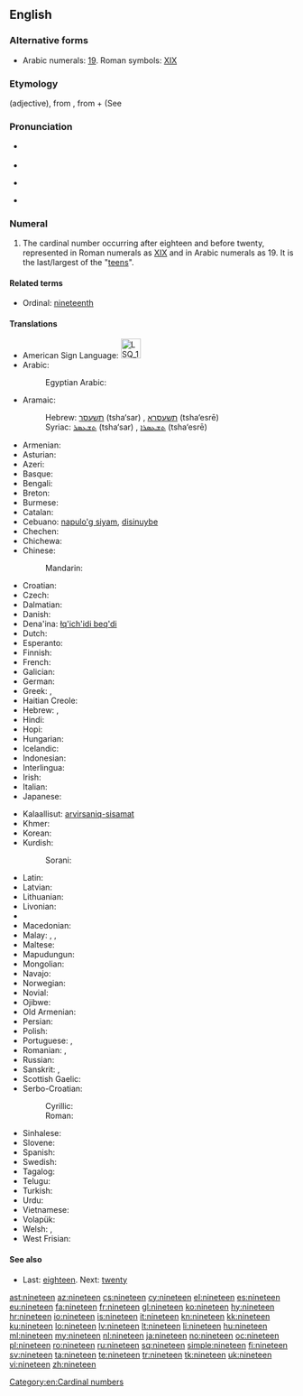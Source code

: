 ==English==

===Alternative forms===
* Arabic numerals: [[19]]. Roman symbols: [[XIX]]

===Etymology===
{{etyl|enm}} {{term|nynetene||lang=enm}} (adjective), from {{etyl|ang}} {{term|nigontēne|lang=ang}}, from {{term|nigon|lang=ang}} + {{term|-tīene|lang=ang}} (See {{term|tīen||lang=ang|ten}}

===Pronunciation===
* {{qualifier|next word stressed near the first syllable}}
*: {{a|UK|US}} {{IPA|/ˈnaɪn.tiːn/}}
* {{audio|en-us-nineteen.ogg|Audio (US)}}
* {{qualifier|next word stressed after the first syllable}}
*: {{a|UK|US}} {{IPA|/naɪnˈtiːn/}}
* {{rhymes|iːn}}

===Numeral===
{{head|en|numeral}}

# The cardinal number occurring after eighteen and before twenty, represented in Roman numerals as [[XIX]] and in Arabic numerals as 19. It is the last/largest of the "[[teen]]s".

====Related terms====
* Ordinal: [[nineteenth]]

====Translations====
{{trans-top|cardinal number}}
* American Sign Language: [[Image:LSQ 19.jpg|35px]]
* Arabic: {{t|ar|تسعة عشر|tr=tís3aT 3áshar}}
*: Egyptian Arabic: {{tø|arz|تسعتاشر|tr=tisʕataashar|sc=Arab|xs=Egyptian Arabic}}
* Aramaic:
*: Hebrew: [[תשעסר]] (tsha‘sar) {{m}}, [[תשעסרא]] (tsha‘esrē) {{f}}
*: Syriac: [[ܬܫܥܣܪ]] (tsha‘sar) {{m}}, [[ܬܫܥܣܪܐ]] (tsha‘esrē) {{f}}
* Armenian: {{t+|hy|տասնինը|tr=tasninə}}
* Asturian: {{t|ast|diecinueve}}
* Azeri: {{t|az|on doqquz}}
* Basque: {{t|eu|hemeretzi}}
* Bengali: {{t|bn|উনিশ|tr=unish}}
* Breton: {{t|br|naontek}}
* Burmese: {{t|my|ဆယ့်ကိုး|tr=hsè.ko:|sc=Mymr}}
* Catalan: {{t+|ca|dinou}}
* Cebuano: [[napulo'g siyam]], [[disinuybe]]
* Chechen: {{tø|ce|ткъайоьсна|tr=tqhayösna}}
* Chichewa: {{tø|ny|khumi n'zisanu n'zinayi}}
* Chinese:
*: Mandarin: {{t|cmn|十九|tr=shíjiǔ}}
* Croatian: {{t+|hr|devetnaest}}
* Czech: {{t-|cs|devatenáct}}
* Dalmatian: {{l|dlm|dichinú}}
* Danish: {{t+|da|nitten}}
* Dena'ina: [[łq'ich'idi beq'di]]
* Dutch: {{t+|nl|negentien|f}}
* Esperanto: {{t-|eo|dek naŭ|xs=Esperanto}}
* Finnish: {{t+|fi|yhdeksäntoista}}
* French: {{t+|fr|dix-neuf|m}}
* Galician: {{t+|gl|dezanove|xs=Galician}}
* German: {{t+|de|neunzehn}}
* Greek: {{t+|el|δεκαεννέα|tr=dekaennéa}}, {{t+|el|δεκαεννιά|tr=dekaenniá}}
* Haitian Creole: {{tø|ht|diznèf}}
* Hebrew: {{t|he|תשע עשרה|alt=תְּשַׁע־עֶשְׂרֵה|tr=t'sha esre|f}} {{qualifier|used in counting}}, {{t|he|תשעה עשר|alt=תִּשְׁעָה־עָשָׂר|tr=tish'a asar|m}}
* Hindi: {{t+|hi|उन्नीस|tr=unnīs|xs=Hindi}}
* Hopi: {{tø|hop|pakwt niikyang pevt siikya’ta}}
* Hungarian: {{t+|hu|tizenkilenc}}
* Icelandic: {{t+|is|nítján}}
* Indonesian: {{t|id|sembilan belas}}
* Interlingua: {{t|ia|dece-nove}}
* Irish: {{t|ga|naoi déag}}
* Italian: {{t+|it|diciannove}}
* Japanese: {{t|ja|十九|tr=jū-kyū}}
{{trans-mid}}
* Kalaallisut: [[arvirsaniq-sisamat]]
* Khmer: {{t|km|ដប់ប្រាំបួន|tr=dop pram buon}}
* Korean: {{t|ko|열 아홉|tr=yeol ahop}}
* Kurdish:
*: Sorani: {{t|ku|نۆزده‌}}
* Latin: {{t+|la|undeviginti|alt=ūndēvīgintī}}
* Latvian: {{t|lv|deviņpadsmit}}
* Lithuanian: {{t|lt|devyniolika}}
* Livonian: {{t|liv|īdõkstuoistõn}}
* {{trreq|lb}}
* Macedonian: {{t|mk|деветнаесет|tr=devetnáeset}}
* Malay: {{t|ms|sembilan belas}}, {{t|ms|sepuluh sembilan}}, {{t|ms|satu puluh sembilan}}
* Maltese: {{t|mt|dsatax}}
* Mapudungun: {{tø|arn|mariylla}}
* Mongolian: {{t|mn|арван ес‎|sc=Cyrl}}
* Navajo: {{t|nv|náhástʼéítsʼáadah}}
* Norwegian: {{t+|no|nitten}}
* Novial: {{t|nov|dek-nin}}
* Ojibwe: {{tø|oj|ashi-zhaangaswi}}
* Old Armenian: {{tø|xcl|իննեւտասն|tr=innewtasn|sc=Armn}}
* Persian: {{t|fa|نوزده|alt=نوزدَه|tr=nōzdah|xs=Persian}}
* Polish: {{t+|pl|dziewiętnaście}}
* Portuguese: {{t|pt|dezanove}} {{qualifier|Portugal}}, {{t|pt|dezenove}} {{qualifier|Brazil}}
* Romanian: {{t|ro|nouăsprezece}}, {{t|ro|nouășpe}} {{qualifier|informal}}
* Russian: {{t+|ru|девятнадцать|tr=devjatnádtsat’}}
* Sanskrit: {{t|sa|ऊनविंशति|tr=ūnaviṃśáti}}, {{t|hi|नवदशन्|tr=návadaśan}}
* Scottish Gaelic: {{t-|gd|naoi|xs=Scottish Gaelic}} {{t-|gd|deug|xs=Scottish Gaelic}}
* Serbo-Croatian:
*: Cyrillic: {{t|sh|деветнаест|sc=Cyrl}}
*: Roman: {{t|sh|devetnaest}}
* Sinhalese: {{t|si|දහනවය|tr=dhahanavaya}}
* Slovene: {{t|sl|devetnajst}}
* Spanish: {{t+|es|diecinueve}}
* Swedish: {{t+|sv|nitton}}
* Tagalog: {{t|tl|labinsiyam}}
* Telugu: {{t|te|పంతొమ్మిది}}
* Turkish: {{t+|tr|on dokuz}}
* Urdu: {{t|ur|انیس|tr=unnīs}}
* Vietnamese: {{t|vi|mười chín|xs=Vietnamese}}
* Volapük: {{t|vo|degzül}}
* Welsh: {{t|cy|pedwar ar bymtheg}} {{qualifier|vigesimal, traditional}}, {{t|cy|un deg naw}} {{qualifier|decimal}}
* West Frisian: {{t|fy|njoggentjin}}
{{trans-bottom}}

====See also====
* Last: [[eighteen]]. Next: [[twenty]]

[[ast:nineteen]]
[[az:nineteen]]
[[cs:nineteen]]
[[cy:nineteen]]
[[el:nineteen]]
[[es:nineteen]]
[[eu:nineteen]]
[[fa:nineteen]]
[[fr:nineteen]]
[[gl:nineteen]]
[[ko:nineteen]]
[[hy:nineteen]]
[[hr:nineteen]]
[[io:nineteen]]
[[is:nineteen]]
[[it:nineteen]]
[[kn:nineteen]]
[[kk:nineteen]]
[[ku:nineteen]]
[[lo:nineteen]]
[[lv:nineteen]]
[[lt:nineteen]]
[[li:nineteen]]
[[hu:nineteen]]
[[ml:nineteen]]
[[my:nineteen]]
[[nl:nineteen]]
[[ja:nineteen]]
[[no:nineteen]]
[[oc:nineteen]]
[[pl:nineteen]]
[[ro:nineteen]]
[[ru:nineteen]]
[[sq:nineteen]]
[[simple:nineteen]]
[[fi:nineteen]]
[[sv:nineteen]]
[[ta:nineteen]]
[[te:nineteen]]
[[tr:nineteen]]
[[tk:nineteen]]
[[uk:nineteen]]
[[vi:nineteen]]
[[zh:nineteen]]
[[Category:en:Cardinal numbers]]